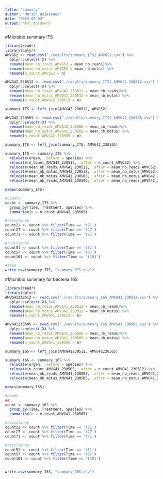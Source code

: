 ```yaml
---
title: "summary"
author: "Marion Boisseaux"
date: "2023-07-03"
output: html_document
---
```


#Microbio summary ITS

```r
library(readr)
library(dplyr)
AMVG52 <- read.csv("./results/summary_ITS2_AMVG52.csv") %>%
  dplyr::select(-X) %>%
  rename(mean_nb_reads_AMVG52 = mean_nb_reads)%>%
  rename(mean_nb_motus_AMVG52 = mean_nb_motus) %>%
  rename(n_count_AMVG52 = n)

AMVG42_230512 <- read.csv("./results/summary_ITS2_AMVG42-230512.csv") %>%
  dplyr::select(-X) %>%
  rename(mean_nb_reads_AMVG42_230512 = mean_nb_reads)%>%
  rename(mean_nb_motus_AMVG42_230512 = mean_nb_motus) %>%
  rename(n_count_AMVG42_230512 = n)

summary_ITS <- left_join(AMVG42_230512, AMVG52)

AMVG42_230505 <- read.csv("./results/summary_ITS2_AMVG42_230505.csv") %>%
  dplyr::select(-X) %>%
  rename(mean_nb_reads_AMVG42_230505 = mean_nb_reads)%>%
  rename(mean_nb_motus_AMVG42_230505 = mean_nb_motus) %>%
  rename(n_count_AMVG42_230505 = n)

summary_ITS <- left_join(summary_ITS, AMVG42_230505)

summary_ITS <- summary_ITS %>%
  relocate(organ, .before = Species) %>%
  relocate(n_count_AMVG42_230512, .after = n_count_AMVG52) %>%
  relocate(mean_nb_reads_AMVG42_230512, .after = mean_nb_reads_AMVG52) %>%
  relocate(mean_nb_motus_AMVG42_230512, .after = mean_nb_motus_AMVG52) %>%
  relocate(mean_nb_motus_AMVG42_230505, .after = mean_nb_motus_AMVG42_230512) %>%
  relocate(mean_nb_reads_AMVG42_230505, .after = mean_nb_reads_AMVG42_230512)

names(summary_ITS)

#counts
count <- summary_ITS %>%
  group_by(Time, Treatment, Species) %>%
  summarise(n = n_count_AMVG42_230505)

#resistance
count21 <- count %>% filter(Time == 't21') 
count27 <- count %>% filter(Time == 't27') 
count71 <- count %>% filter(Time == 't71') 

#resilience
count51 <- count %>% filter(Time == 't51') 
count57 <- count %>% filter(Time == 't57') 
count101 <- count %>% filter(Time == 't101') 

#save
write.csv(summary_ITS, "summary_ITS.csv")
```

#Microbio summary for bacteria 16S
```r
library(readr)
library(dplyr)
AMVG41230512 <- read.csv("./results/summary_16S_AMVG41_230512.csv") %>%
  dplyr::select(-X) %>%
  rename(mean_nb_reads_AMVG41_230512 = mean_nb_reads)%>%
  rename(mean_nb_motus_AMVG41_230512 = mean_nb_motus) %>%
  rename(n_count_AMVG41_230512 = n)

AMVG41230505 <- read.csv("./results/summary_16S_AMVG41_230505.csv") %>%
  dplyr::select(-X) %>%
  rename(mean_nb_reads_AMVG41_230505 = mean_nb_reads)%>%
  rename(mean_nb_motus_AMVG41_230505 = mean_nb_motus) %>%
  rename(n_count_AMVG41_230505 = n)

summary_16S <- left_join(AMVG41230512, AMVG41230505)

summary_16S <- summary_16S %>%
  relocate(organ, .before = Species) %>%
  relocate(n_count_AMVG41_230505, .after = n_count_AMVG41_230512) %>%
  relocate(mean_nb_reads_AMVG41_230505, .after = mean_nb_reads_AMVG41_230512) %>%
  relocate(mean_nb_motus_AMVG41_230505, .after = mean_nb_motus_AMVG41_230512)

names(summary_16S)

#count
##
count <- summary_16S %>%
  group_by(Time, Treatment, Species) %>%
  summarise(n = n_count_AMVG41_230505)

#resistance
count21 <- count %>% filter(Time == 't21') 
count27 <- count %>% filter(Time == 't27') 
count71 <- count %>% filter(Time == 't71') 

#resilience
count51 <- count %>% filter(Time == 't51') 
count57 <- count %>% filter(Time == 't57') 
count101 <- count %>% filter(Time == 't101') 


write.csv(summary_16S, "summary_16S.csv")
```

